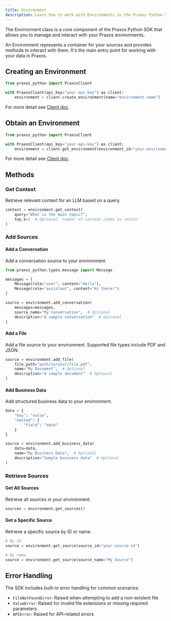 ```yaml
---
title: Environment
description: Learn how to work with Environments in the Praxos Python SDK
---
```


The Environment class is a core component of the Praxos Python SDK that allows you to manage and interact with your Praxos environments.

An Environment represents a container for your sources and provides methods to interact with them. It's the main entry point for working with your data in Praxos.

## Creating an Environment

```python
from praxos_python import PraxosClient

with PraxosClient(api_key="your-api-key") as client:
    environment = client.create_environment(name="environment name")
```
For more detail see [Client doc](/client).

## Obtain an Environment

```python
from praxos_python import PraxosClient

with PraxosClient(api_key="your-api-key") as client:
    environment = client.get_environment(environment_id="your-environment-id")
```
For more detail see [Client doc](/client).

## Methods

### Get Context

Retrieve relevant context for an LLM based on a query.

```python
context = environment.get_context(
    query="What is the main topic?",
    top_k=1  # Optional: number of context items to return
)
```

### Add Sources

#### Add a Conversation

Add a conversation source to your environment.

```python
from praxos_python.types.message import Message

messages = [
    Message(role="user", content="Hello"),
    Message(role="assistant", content="Hi there!")
]

source = environment.add_conversation(
    messages=messages,
    source_name="My Conversation",  # Optional
    description="A sample conversation"  # Optional
)
```

#### Add a File

Add a file source to your environment. Supported file types include PDF and JSON.

```python
source = environment.add_file(
    file_path="path/to/your/file.pdf",
    name="My Document",  # Optional
    description="A sample document"  # Optional
)
```

#### Add Business Data

Add structured business data to your environment.

```python
data = {
    "key": "value",
    "nested": {
        "field": "data"
    }
}

source = environment.add_business_data(
    data=data,
    name="My Business Data",  # Optional
    description="Sample business data"  # Optional
)
```

### Retrieve Sources

#### Get All Sources

Retrieve all sources in your environment.

```python
sources = environment.get_sources()
```

#### Get a Specific Source

Retrieve a specific source by ID or name.

```python
# By ID
source = environment.get_source(source_id="your-source-id")

# By name
source = environment.get_source(source_name="My Source")
```

## Error Handling

The SDK includes built-in error handling for common scenarios:

- `FileNotFoundError`: Raised when attempting to add a non-existent file
- `ValueError`: Raised for invalid file extensions or missing required parameters
- `APIError`: Raised for API-related errors